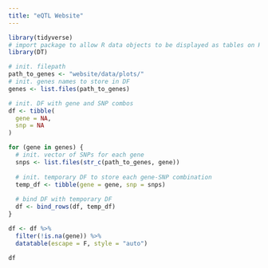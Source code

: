 ```yaml
---
title: "eQTL Website"
---
```



```r
library(tidyverse)
# import package to allow R data objects to be displayed as tables on HTML pages
library(DT)
```



```r
# init. filepath
path_to_genes <- "website/data/plots/"
# init. genes names to store in DF
genes <- list.files(path_to_genes)

# init. DF with gene and SNP combos
df <- tibble(
  gene = NA,
  snp = NA
)

for (gene in genes) {
  # init. vector of SNPs for each gene
  snps <- list.files(str_c(path_to_genes, gene))
  
  # init. temporary DF to store each gene-SNP combination
  temp_df <- tibble(gene = gene, snp = snps)
  
  # bind DF with temporary DF
  df <- bind_rows(df, temp_df)
}

df <- df %>%
  filter(!is.na(gene)) %>%
  datatable(escape = F, style = "auto")
```


```r
df
```




